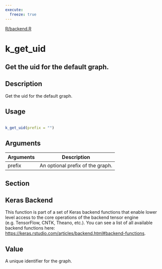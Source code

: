 ```yaml
---
execute:
  freeze: true
---
```


[R/backend.R](https://github.com/rstudio/keras//blob/main/R/backend.R#L1141) 

# k_get_uid

## Get the uid for the default graph.

## Description
 Get the uid for the default graph. 


## Usage
```r
 
k_get_uid(prefix = "") 
```

## Arguments
|Arguments|Description|
|---|---|
| prefix | An optional prefix of the graph. |


## Section

## Keras Backend

   This function is part of a set of Keras backend functions that enable lower level access to the core operations of the backend tensor engine (e.g. TensorFlow, CNTK, Theano, etc.).  You can see a list of all available backend functions here: [https://keras.rstudio.com/articles/backend.html#backend-functions](https://keras.rstudio.com/articles/backend.html#backend-functions). 

## Value
 A unique identifier for the graph. 




